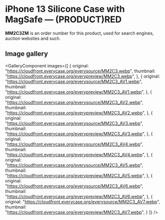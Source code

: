 
# iPhone 13 Silicone Case with MagSafe — (PRODUCT)RED

<Callout type='info' emoji='👉🏻'>**MM2C3ZM** is an order number for this product, used for search engines, auction websites and such.</Callout>

## Image gallery

<GalleryComponent
    images={[
      {
        original: "https://cloudfront.everycase.org/everysource/MM2C3.webp",
        thumbnail: "https://cloudfront.everycase.org/everypreview/MM2C3.webp",
      },
      {
        original: "https://cloudfront.everycase.org/everysource/MM2C3_AV1.webp",
        thumbnail: "https://cloudfront.everycase.org/everypreview/MM2C3_AV1.webp",
      },
      {
        original: "https://cloudfront.everycase.org/everysource/MM2C3_AV2.webp",
        thumbnail: "https://cloudfront.everycase.org/everypreview/MM2C3_AV2.webp",
      },
      {
        original: "https://cloudfront.everycase.org/everysource/MM2C3_AV3.webp",
        thumbnail: "https://cloudfront.everycase.org/everypreview/MM2C3_AV3.webp",
      },
      {
        original: "https://cloudfront.everycase.org/everysource/MM2C3_AV4.webp",
        thumbnail: "https://cloudfront.everycase.org/everypreview/MM2C3_AV4.webp",
      },
      {
        original: "https://cloudfront.everycase.org/everysource/MM2C3_AV5.webp",
        thumbnail: "https://cloudfront.everycase.org/everypreview/MM2C3_AV5.webp",
      },
      {
        original: "https://cloudfront.everycase.org/everysource/MM2C3_AV6.webp",
        thumbnail: "https://cloudfront.everycase.org/everypreview/MM2C3_AV6.webp",
      },
      {
        original: "https://cloudfront.everycase.org/everysource/MM2C3_AV7.webp",
        thumbnail: "https://cloudfront.everycase.org/everypreview/MM2C3_AV7.webp",
      }
    ]}
  />
